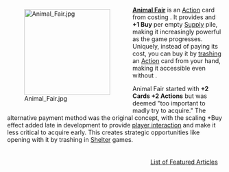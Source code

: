 <div style="float: left; margin: 0.5em 0.9em 0.4em 0;">[[File:Animal Fair.jpg|200px]]</div>

'''[[Animal Fair]]''' is an [[Action]] card from {{Set|Menagerie}} costing {{Cost|7}}. It provides {{Costplus|4}} and '''+1 Buy''' per empty [[Supply]] pile, making it increasingly powerful as the game progresses. Uniquely, instead of paying its cost, you can buy it by [[trash]]ing an [[Action]] card from your hand, making it accessible even without {{Cost|7}}.

Animal Fair started with '''+2 Cards +2 Actions''' but was deemed "too important to madly try to acquire." The alternative payment method was the original concept, with the scaling +Buy effect added late in development to provide [[Non-Attack interaction|player interaction]] and make it less critical to acquire early. This creates strategic opportunities like opening with it by trashing {{Card|Necropolis}} in [[Shelter]] games.

<div style="float: right; margin: 0.5em 0.9em 0.4em 0;">[[List of Featured Articles]]</div>
